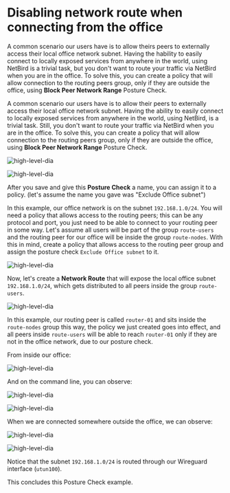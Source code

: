 

# Disabling network route when connecting from the office
A common scenario our users have is to allow theirs peers to externally access their local office network subnet. Having the hability to easily connect to locally exposed services from anywhere in the world, using NetBird is a trivial task, but you don't want to route your traffic via NetBird when you are in the office. To solve this, you can create a policy that will allow connection to the routing peers group, only if they are outside the office, using **Block Peer Network Range** Posture Check.

A common scenario our users have is to allow their peers to externally access their local office network subnet. Having the ability to easily connect to locally exposed services from anywhere in the world, using NetBird, is a trivial task. Still, you don't want to route your traffic via NetBird when you are in the office. To solve this, you can create a policy that will allow connection to the routing peers group, only if they are outside the office, using **Block Peer Network Range** Posture Check.

<p>
    <img src="/docs-static/img/how-to-guides/posture-check-new-block-network-range.png" alt="high-level-dia" className="imagewrapper"/>
</p>
<p>
    <img src="/docs-static/img/how-to-guides/posture-check-block-network-range.png" alt="high-level-dia" className="imagewrapper"/>
</p>

After you save and give this **Posture Check** a name, you can assign it to a policy. (let's assume the name you gave was "Exclude Office subnet")

In this example, our office network is on the subnet `192.168.1.0/24`. You will need a policy that allows access to the routing peers; this can be any protocol and port, you just need to be able to connect to your routing peer in some way. Let's assume all users will be part of the group `route-users` and the routing peer for our office will be inside the group `route-nodes`. 
With this in mind, create a policy that allows access to the routing peer group and assign the posture check `Exclude Office subnet` to it.
<p>
    <img src="/docs-static/img/how-to-guides/policy-office-subnet-with-posturecheck.png" alt="high-level-dia" className="imagewrapper"/>
</p>

Now, let's create a **Network Route** that will expose the local office subnet `192.168.1.0/24`, which gets distributed to all peers inside the group `route-users`.

<p>
    <img src="/docs-static/img/how-to-guides/route-office-subnet-posturecheck.png" alt="high-level-dia" className="imagewrapper"/>
</p>

In this example, our routing peer is called `router-01` and sits inside the `route-nodes` group this way, the policy we just created goes into effect, and all peers inside `route-users` will be able to reach `router-01` only if they are not in the office network, due to our posture check.

From inside our office:

<p>
    <img src="/docs-static/img/how-to-guides/wifi-inside-office-subnet.png" alt="high-level-dia" className="imagewrapper"/>
</p>
And on the command line, you can observe: 
<p>
    <img src="/docs-static/img/how-to-guides/netbird-routes-list-local.png" alt="high-level-dia" className="imagewrapper"/>
</p>

<p>
    <img src="/docs-static/img/how-to-guides/netstat-routes-grep-local.png" alt="high-level-dia" className="imagewrapper"/>
</p>
When we are connected somewhere outside the office, we can observe: 

<p>
    <img src="/docs-static/img/how-to-guides/netbird-routes-list-external.png" alt="high-level-dia" className="imagewrapper"/>
</p>

<p>
    <img src="/docs-static/img/how-to-guides/netstat-routes-grep-external.png" alt="high-level-dia" className="imagewrapper"/>
</p>

Notice that the subnet `192.168.1.0/24` is routed through our Wireguard interface (`utun100`).

This concludes this Posture Check example.

